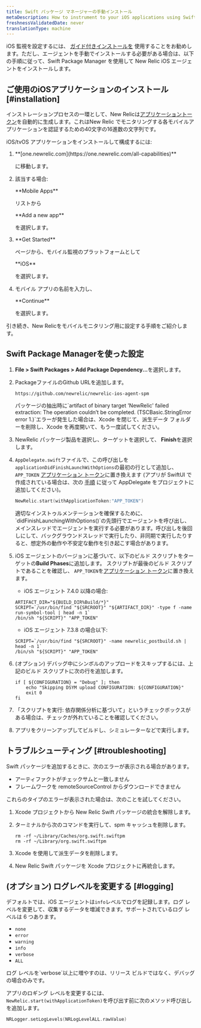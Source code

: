 ```yaml
---
title: Swift パッケージ マネージャーの手動インストール
metaDescription: How to instrument to your iOS applications using Swift Package Manager.
freshnessValidatedDate: never
translationType: machine
---
```


iOS 監視を設定するには、 [ガイド付きインストールを](https://onenr.io/0qwLv87gkj5) 使用することをお勧めします。ただし、エージェントを手動でインストールする必要がある場合は、以下の手順に従って、Swift Package Manager を使用して New Relic iOS エージェントをインストールします。

## ご使用のiOSアプリケーションのインストール [#installation]

インストレーションプロセスの一環として、New Relicは[アプリケーショントークン](/docs/mobile-apps/viewing-your-application-token)を自動的に生成します。これはNew Relic でモニタリングする各モバイルアプリケーションを認証するための40文字の16進数の文字列です。

iOS/tvOS アプリケーションをインストールして構成するには:

1. <DNT>
     **[one.newrelic.com](https://one.newrelic.com/all-capabilities)**
   </DNT>

   に移動します。

2. 該当する場合:

   <DNT>
     **Mobile Apps**
   </DNT>

   リストから

   <DNT>
     **Add a new app**
   </DNT>

   を選択します。

3. <DNT>
     **Get Started**
   </DNT>

   ページから、モバイル監視のプラットフォームとして

   <DNT>
     **iOS**
   </DNT>

   を選択します。

4. モバイル アプリの名前を入力し、

   <DNT>
     **Continue**
   </DNT>

   を選択します。

引き続き、New Relicをモバイルモニタリング用に設定する手順をご紹介します。

## Swift Package Managerを使った設定

1. <DNT>**File > Swift Packages > Add Package Dependency...**</DNT>を選択します。

2. PackageファイルのGithub URLを追加します。

   ```
   https://github.com/newrelic/newrelic-ios-agent-spm
   ```

   <Callout variant="tip">
     パッケージの抽出時に`artifact of binary target 'NewRelic' failed extraction: The operation couldn’t be completed. (TSCBasic.StringError error 1.)`エラーが発生した場合は、Xcode を閉じて、派生データ フォルダーを削除し、Xcode を再度開いて、もう一度試してください。
   </Callout>

3. NewRelic パッケージ製品を選択し、ターゲットを選択して、 <DNT>**Finish**</DNT>を選択します。

4. `AppDelegate.swift`ファイルで、この呼び出しを`applicationDidFinishLaunchWithOptions`の最初の行として追加し、 `APP_TOKEN` [アプリケーション トークン](/docs/mobile-apps/viewing-your-application-token)に置き換えます (アプリが SwiftUI で作成されている場合は、次の [手順](/docs/mobile-monitoring/new-relic-mobile-ios/troubleshoot/swiftui-appdelegate) に従って AppDelegate をプロジェクトに追加してください)。

   ```swift
   NewRelic.start(withApplicationToken:"APP_TOKEN")
   ```

   <Callout variant="important">
     適切なインストゥルメンテーションを確保するために、`didFinishLaunchingWithOptions()`の先頭行でエージェントを呼び出し、メインスレッドでエージェントを実行する必要があります。呼び出しを後回しにして、バックグラウンドスレッドで実行したり、非同期で実行したりすると、想定外の動作や不安定な動作を引き起こす場合があります。
   </Callout>

5. iOS エージェントのバージョンに基づいて、以下のビルド スクリプトをターゲットの<DNT>**Build Phases**</DNT>に追加します。 スクリプトが最後のビルド スクリプトであることを確認し、 `APP_TOKEN`を[アプリケーション トークン](/docs/mobile-apps/viewing-your-application-token)に置き換えます。

   * iOS エージェント 7.4.0 以降の場合:

   ```shell
   ARTIFACT_DIR="${BUILD_DIR%Build/*}"
   SCRIPT=`/usr/bin/find "${SRCROOT}" "${ARTIFACT_DIR}" -type f -name run-symbol-tool | head -n 1`
   /bin/sh "${SCRIPT}" "APP_TOKEN"
   ```

   * iOS エージェント 7.3.8 の場合以下:

   ```shell
   SCRIPT=`/usr/bin/find "${SRCROOT}" -name newrelic_postbuild.sh | head -n 1`
   /bin/sh "${SCRIPT}" "APP_TOKEN"
   ```

6. (オプション) デバッグ中にシンボルのアップロードをスキップするには、上記のビルド スクリプトに次の行を追加します。

   ```shell
   if [ ${CONFIGURATION} = "Debug" ]; then
       echo "Skipping DSYM upload CONFIGURATION: ${CONFIGURATION}"
       exit 0
   fi
   ```

7. 「スクリプトを実行: 依存関係分析に基づいて」というチェックボックスがある場合は、チェックが外れていることを確認してください。

8. アプリをクリーンアップしてビルドし、シミュレーターなどで実行します。

<InstallFeedback/>

## トラブルシューティング [#troubleshooting]

Swift パッケージを追加するときに、次のエラーが表示される場合があります。

* アーティファクトがチェックサムと一致しません
* フレームワークを remoteSourceControl からダウンロードできません

これらのタイプのエラーが表示された場合は、次のことを試してください。

1. Xcode プロジェクトから New Relic Swift パッケージの統合を解除します。

2. ターミナルから次のコマンドを実行して、spm キャッシュを削除します。

   ```shell
   rm -rf ~/Library/Caches/org.swift.swiftpm
   rm -rf ~/Library/org.swift.swiftpm
   ```

3. Xcode を使用して派生データを削除します。

4. New Relic Swift パッケージを Xcode プロジェクトに再統合します。

## (オプション) ログレベルを変更する [#logging]

デフォルトでは、iOS エージェントは`info`レベルでログを記録します。ログ レベルを変更して、収集するデータを増減できます。サポートされているログ レベルは 6 つあります。

* `none`
* `error`
* `warning`
* `info`
* `verbose`
* `ALL`

<Callout variant="important">
  ログ レベルを`verbose`以上に増やすのは、リリース ビルドではなく、デバッグの場合のみです。
</Callout>

アプリのロギング レベルを変更するには、 `NewRelic.start(withApplicationToken)`を呼び出す前に次のメソッド呼び出しを追加します。

```swift
NRLogger.setLogLevels(NRLogLevelALL.rawValue)
```
